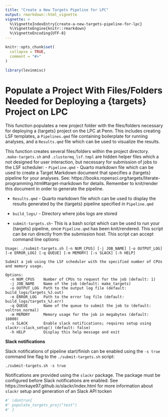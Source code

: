 ```yaml
---
title: "Create a New Targets Pipeline for LPC"
output: rmarkdown::html_vignette
vignette: >
  %\VignetteIndexEntry{create-a-new-targets-pipeline-for-lpc}
  %\VignetteEngine{knitr::rmarkdown}
  %\VignetteEncoding{UTF-8}
---
```


```r
knitr::opts_chunk$set(
  collapse = TRUE,
  comment = "#>"
)
```

```r
library(levinmisc)
```

<!-- WARNING - This vignette is generated by {fusen} from /dev/LPC_targets_project.Rmd: do not edit by hand -->

<!-- 
Run this 'development' chunk

Store every call to library() that you need to run chunks line by line, as in a classical Rmd for analysis
-->


<!--

# Description of your package

This will fill the description of your package.
Fill and run the content of this chunk, before anything else. 

Note: when you will use other flat templates, this part will be in a separate file. Do not be surprised!
--> 


# Populate a Project With Files/Folders Needed for Deploying a {targets} Project on LPC

This function populates a new project folder with the files/folders necessary for deploying a {targets} project on the LPC at Penn. This includes creating LSF templates, a `Pipelines.qmd` file containing boilerplate for running analyses, and a `Results.qmd` file which can be used to visualize the results.


<!--
Here is an example on how to use the function.
This should be a reproducible and working example
-->

This function creates several files/folders within the project directory. `.make-targets.sh` and `.clustermq_lsf.tmpl` are hidden helper files which a not designed for user interaction, but necessary for submission of jobs to the LSF scheduler:
  - `Pipeline.qmd` - Quarto markdown file which can be used to create a Target Markdown document that specifies a {targets} pipeline for your analyses. See: https://books.ropensci.org/targets/literate-programming.html#target-markdown for details. Remember to knit/render this document in order to generate the pipeline.
  
  - `Results.qmd` - Quarto markdown file which can be used to display the results generated by the {targets} pipeline specified in `Pipeline.qmd`
  
  - `build_logs/` - Directory where jobs logs are stored
  
  - `submit-targets.sh`- This is a bash script which can be used to run your {targets} pipeline, once `Pipeline.qmd` has been knit/rendered. This script can be run directly from the submission host. This script can accept command line options:
  
  
```
Usage: ./submit-targets.sh [-n NUM_CPUS] [-j JOB_NAME] [-o OUTPUT_LOG] [-e ERROR_LOG] [-q QUEUE] [-m MEMORY] [-s SLACK] [-h HELP]

Submit a job using the LSF scheduler with the specified number of CPUs and memory usage.

Options:
  -n NUM_CPUS    Number of CPUs to request for the job (default: 1)
  -j JOB_NAME    Name of the job (default: make_targets)
  -o OUTPUT_LOG  Path to the output log file (default: build_logs/targets_%J.out)
  -e ERROR_LOG   Path to the error log file (default: build_logs/targets_%J.err)
  -q QUEUE       Name of the queue to submit the job to (default: voltron_normal)
  -m MEMORY      Memory usage for the job in megabytes (default: 16000)
  -s SLACK       Enable slack notifications; requires setup using slackr::slack_setup() (default: false)
  -h HELP        Display this help message and exit
```

**Slack notifications**

Slack notifications of pipeline start/finish can be enabled using the `-s true` command line flag to the `./submit-targets.sh` script:

```
./submit-targets.sh -s true
```

Notifications are provided using the `slackr` package. The package must be configured before Slack notifications are enabled. See https://mrkaye97.github.io/slackr/index.html for more information about `slackr` setup and generation of an Slack API tocken


```r
#' \dontrun{
#' populate_targets_proj("test")
#' }
```

<!--
Here are some unit tests to verify the function works as expected.
-->


<!-- 

# Inflate your package

You're one inflate from paper to box.
Build your package from this very Rmd using `fusen::inflate()` 
-->



<!-- 
- Verify your `"DESCRIPTION"` file has been updated
- Verify your function is in `"R/"` directory
- Verify your test is in `"tests/testthat/"` directory
- Verify this Rmd appears in `"vignettes/"` directory 
-->

